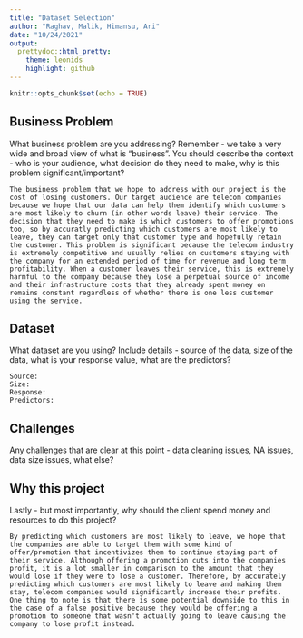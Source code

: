 ---
title: "Dataset Selection"
author: "Raghav, Malik, Himansu, Ari"
date: "10/24/2021"
output: 
  prettydoc::html_pretty:
    theme: leonids
    highlight: github
---

```{r setup, include=FALSE}
knitr::opts_chunk$set(echo = TRUE)
```

## Business Problem

What business problem are you addressing? Remember - we take a very wide and broad view of what is "business". You should describe the context - who is your audience, what decision do they need to make, why is this problem significant/important?
    
    The business problem that we hope to address with our project is the cost of losing customers. Our target audience are telecom companies because we hope that our data can help them identify which customers are most likely to churn (in other words leave) their service. The decision that they need to make is which customers to offer promotions too, so by accuratly predicting which customers are most likely to leave, they can target only that customer type and hopefully retain the customer. This problem is significant because the telecom industry is extremely competitive and usually relies on customers staying with the company for an extended period of time for revenue and long term profitability. When a customer leaves their service, this is extremely harmful to the company because they lose a perpetual source of income and their infrastructure costs that they already spent money on remains constant regardless of whether there is one less customer using the service. 
    

    

## Dataset

What dataset are you using? Include details - source of the data, size of the data, what is your response value, what are the predictors?

    Source:
    Size:
    Response:
    Predictors:

## Challenges

Any challenges that are clear at this point - data cleaning issues, NA issues, data size issues, what else?
    
    


## Why this project

Lastly - but most importantly, why should the client spend money and resources to do this project?

    By predicting which customers are most likely to leave, we hope that the companies are able to target them with some kind of offer/promotion that incentivizes them to continue staying part of their service. Although offering a promotion cuts into the companies profit, it is a lot smaller in comparison to the amount that they would lose if they were to lose a customer. Therefore, by accurately predicting which customers are most likely to leave and making them stay, telecom companies would significantly increase their profits. One thing to note is that there is some potential downside to this in the case of a false positive because they would be offering a promotion to someone that wasn't actually going to leave causing the company to lose profit instead.
